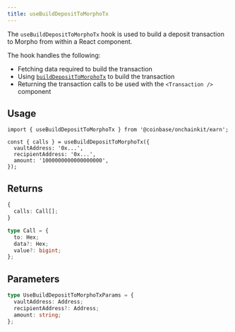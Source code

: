```yaml
---
title: useBuildDepositToMorphoTx
---
```



The `useBuildDepositToMorphoTx` hook is used to build a deposit transaction to Morpho from within a React component.

The hook handles the following:

- Fetching data required to build the transaction
- Using [`buildDepositToMorphoTx`](/onchainkit/api/build-deposit-to-morpho-tx) to build the transaction
- Returning the transaction calls to be used with the `<Transaction />` component

## Usage

```tsx code
import { useBuildDepositToMorphoTx } from '@coinbase/onchainkit/earn';

const { calls } = useBuildDepositToMorphoTx({
  vaultAddress: '0x...',
  recipientAddress: '0x...',
  amount: '1000000000000000000',
});
```

## Returns

```ts
{
  calls: Call[];
}

type Call = { 
  to: Hex; 
  data?: Hex; 
  value?: bigint; 
};
```

## Parameters

```ts
type UseBuildDepositToMorphoTxParams = {
  vaultAddress: Address;
  recipientAddress?: Address;
  amount: string;
};
```
